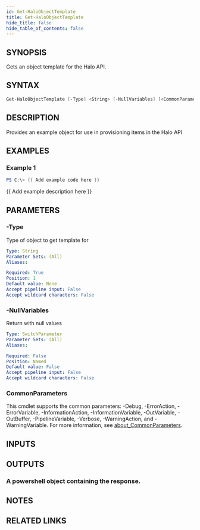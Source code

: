 ```yaml
---
id: Get-HaloObjectTemplate
title: Get-HaloObjectTemplate
hide_title: false
hide_table_of_contents: false
---
```


## SYNOPSIS

Gets an object template for the Halo API.

## SYNTAX

```powershell
Get-HaloObjectTemplate [-Type] <String> [-NullVariables] [<CommonParameters>]
```

## DESCRIPTION

Provides an example object for use in provisioning items in the Halo API

## EXAMPLES

### Example 1

```powershell
PS C:\> {{ Add example code here }}
```

{{ Add example description here }}

## PARAMETERS

### -Type

Type of object to get template for

```yaml
Type: String
Parameter Sets: (All)
Aliases:

Required: True
Position: 1
Default value: None
Accept pipeline input: False
Accept wildcard characters: False
```

### -NullVariables

Return with null values

```yaml
Type: SwitchParameter
Parameter Sets: (All)
Aliases:

Required: False
Position: Named
Default value: False
Accept pipeline input: False
Accept wildcard characters: False
```

### CommonParameters

This cmdlet supports the common parameters: -Debug, -ErrorAction, -ErrorVariable, -InformationAction, -InformationVariable, -OutVariable, -OutBuffer, -PipelineVariable, -Verbose, -WarningAction, and -WarningVariable. For more information, see [about_CommonParameters](http://go.microsoft.com/fwlink/?LinkID=113216).

## INPUTS

## OUTPUTS

### A powershell object containing the response.

## NOTES

## RELATED LINKS
